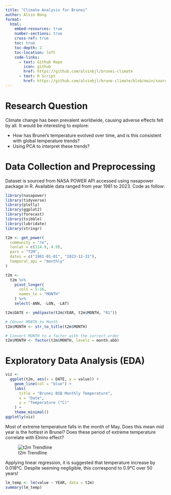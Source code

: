 ```yaml
---
title: "Climate Analysis for Brunei"
author: Alvin Bong
format: 
  html:
    embed-resources: true
    number-sections: true
    cross-ref: true
    toc: true
    toc-depth: 2
    toc-location: left
    code-links:
      - text: Github Repo
        icon: github
        href: https://github.com/alvinbjl/brunei-climate
      - text: R Script
        href: https://github.com/alvinbjl/brune-climate/blob/main/sourcecode.R
---
```


# Research Question

Climate change has been prevalent worldwide, causing adverse effects felt by all. It would be interesting to explore:

-   How has Brunei's temperature evolved over time, and is this consistent with global temperature trends?
-   Using PCA to interpret these trends?

# Data Collection and Preprocessing

Dataset is sourced from NASA POWER API accessed using nasapower package in R. Available data ranged from year 1981 to 2023. Code as follow:

```r
library(nasapower)
library(tidyverse)
library(plotly)
library(ggplot2)
library(forecast)
library(tsibble)
library(lubridate)
library(stringr)
```

```r
t2m <- get_power(
  community = "re",
  lonlat = c(114.9, 4.9),
  pars = "T2M",
  dates = c("1981-01-01", "2023-12-31"),
  temporal_api = "monthly"
)
```

```r
t2m <-
  t2m %>% 
    pivot_longer(
      cols = 5:16,
      names_to = "MONTH"
    ) %>% 
    select(-ANN, -LON, -LAT)

t2m$DATE <- ymd(paste(t2m$YEAR, t2m$MONTH, "01"))

# COnver MONTH to Month
t2m$MONTH <- str_to_title(t2m$MONTH)

# Convert MONTH to a factor with the correct order 
t2m$MONTH <- factor(t2m$MONTH, levels = month.abb)
```

# Exploratory Data Analysis (EDA)

```r
viz <-
  ggplot(t2m, aes(x = DATE, y = value)) +
    geom_line(col = "blue") + 
    labs(
      title = "Brunei BSB Monthly Temperature",
      x = "Date",
      y = "Temperature (°C)"
    ) +
    theme_minimal()
ggplotly(viz)
```

Most of extreme temperature falls in the month of May. Does this mean mid year is the hottest in Brunei? Does these period of extreme temperature correlate with Elnino effect?

![t2m Trendline](images/t2m-trendline.jpeg){#fig-t2m-trendline}

Applying linear regression, it is suggested that temperature increase by 0.018°C. Despite seeming negligible, this correspond to 0.9°C over 50 years!

```r
lm_temp <- lm(value ~ YEAR, data = t2m)
summary(lm_temp)
```
